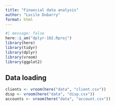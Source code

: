 ```yaml
---
title: "Financial data analysis"
author: "Lucile Dubarry"
format: html
---
```


```r
#| message: false
here::i_am("dplyr-102.Rproj")
library(here)
library(tidyr)
library(dplyr)
library(vroom)
library(ggplot2)
```

## Data loading
```r
clients <- vroom(here("data", "client.csv"))
disp <- vroom(here("data", "disp.csv"))
accounts <- vroom(here("data", "account.csv"))
```

